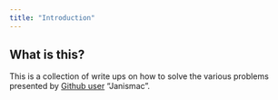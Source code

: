 ```yaml
---
title: "Introduction"
---
```


## What is this? {#sec-home}

This is a collection of write ups on how to solve the various problems presented by [Github user](https://janismac.github.io/ControlChallenges/) "Janismac".


